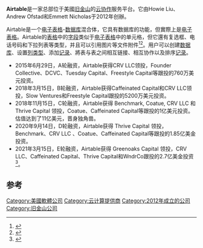 {{Infobox dot-com company
| name = Formagrid, Inc.
| logo = Airtable Logo.svg
| foundation = 2012
| location = 美國[[旧金山|旧金山]]
| founder = {{unbulleted list|Howie Liu|Andrew Ofstad|Emmett Nicholas}}
| industry = 互聯網
| url = {{URL|https://airtable.com/}}
| website_type = [[群件|群件]]
| registration = 需要

}}'''Airtable'''是一家总部位于美國[[旧金山|旧金山]]的[[云协作|云协作]]服务平台。它由Howie Liu、Andrew Ofstad和Emmett Nicholas于2012年创辦。

Airtable是一个[[电子表格|电子表格]]-[[数据库|数据库]]混合体，它具有数据库的功能，但實際上是[[电子表格|电子表格]]。Airtable的[[表格|表格]]中的[[字段|字段]]类似于[[电子表格|电子表格]]中的单元格，但它還有复选框、电话号码和下拉列表等类型，并且可以引用图片等文件附件<ref>{{Cite news|url=http://www.macworld.com/article/3036505/software/airtable-review-a-drop-dead-easy-relational-database-management-system.html|title=Airtable review: A drop-dead easy relational database management system|work=Macworld|language=en|accessdate=2017-01-26|archive-date=2018-01-07|archive-url=https://web.archive.org/web/20180107225541/https://www.macworld.com/article/3036505/software/airtable-review-a-drop-dead-easy-relational-database-management-system.html}}</ref><ref>{{Cite news|url=http://www.cio.com/article/3050448/mobile-apps/3-ways-airtable-for-ios-can-help-you-ditch-spreadsheets.html|title=3 ways Airtable for iOS can help you ditch spreadsheets|author=Martin|first=James A.|work=CIO|language=en|accessdate=2017-01-26|archive-date=2018-06-27|archive-url=https://web.archive.org/web/20180627034021/https://www.cio.com/article/3050448/mobile-apps/3-ways-airtable-for-ios-can-help-you-ditch-spreadsheets.html}}</ref>。用户可以创建[[数据库|数据库]]、设置[[資料類型|列类型]]、添加[[记录|记录]]、將表与表之间相互链接、相互协作以及排序[[记录|记录]]。



*2015年6月29日，A轮融资，Airtable获得CRV LLC领投，Founder Collective、DCVC、Tuesday Capital、Freestyle Capital等跟投的760万美元投资。
*2018年3月15日，B轮融资，Airtable获得Caffeinated Capital和CRV LLC领投，Slow Ventures和Freestyle Capital跟投的5200万美元投资。
*2018年11月15日，C轮融资，Airtable获得 Benchmark, Coatue, CRV LLC 和 Thrive Capital 领投，Coatue、Caffeinated Capital等跟投的1亿美元投资。估值达到了11亿美元，晋身独角兽。
*2020年9月14日，D轮融资，Airtable获得 Thrive Capital 领投，Benchmark、CRV LLC 、Coatue、Caffeinated Capital等跟投的1.85亿美金投资。
*2021年3月15日，E轮融资，Airtable获得 Greenoaks Capital 领投，CRV LLC、Caffeinated Capital、Thrive Capital和WndrCo跟投的2.7亿美金投资<ref>{{cite web |url=https://www.mg21.com/airtable.html |title=云协作服务平台独角兽：Airtable（Formagrid, Inc.） |publisher=美股之家 |date=2021-04-20 |access-date=2021-04-21 |archive-date=2021-04-21 |archive-url=https://web.archive.org/web/20210421003846/https://www.mg21.com/airtable.html }}</ref>。

== 参考 ==
{{Reflist}}

[[Category:美國軟體公司|Category:美國軟體公司]]
[[Category:云计算提供商|Category:云计算提供商]]
[[Category:2012年成立的公司|Category:2012年成立的公司]]
[[Category:旧金山公司|Category:旧金山公司]]